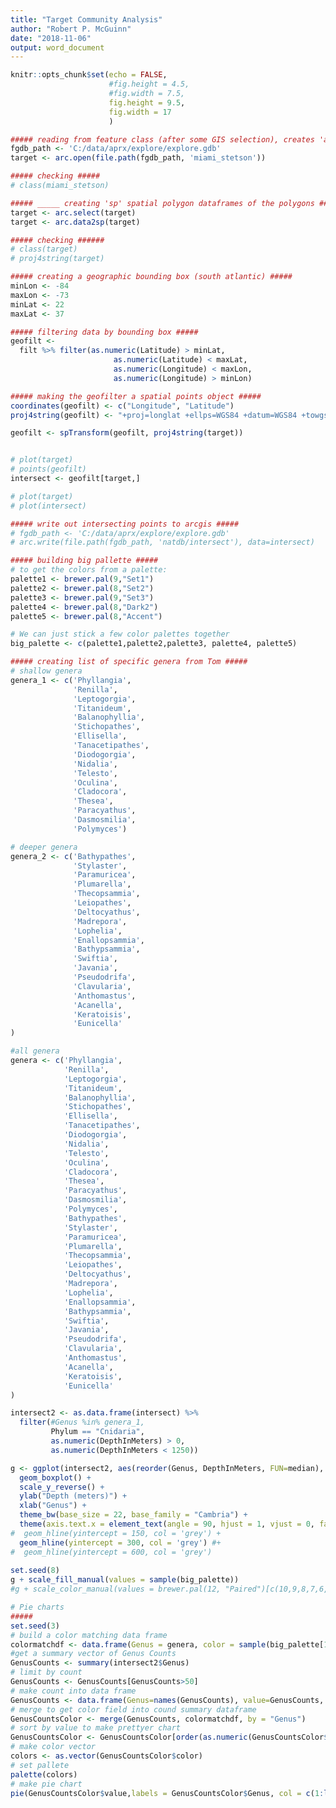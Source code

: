 ```yaml
---
title: "Target Community Analysis"
author: "Robert P. McGuinn"
date: "2018-11-06"
output: word_document
---
```

```r
knitr::opts_chunk$set(echo = FALSE, 
                      #fig.height = 4.5,
                      #fig.width = 7.5,
                      fig.height = 9.5,
                      fig.width = 17
                      )

```

```r
##### reading from feature class (after some GIS selection), creates 'arc.feature_impl'object #####
fgdb_path <- 'C:/data/aprx/explore/explore.gdb'
target <- arc.open(file.path(fgdb_path, 'miami_stetson'))

##### checking ##### 
# class(miami_stetson)

##### _____ creating 'sp' spatial polygon dataframes of the polygons ##### 
target <- arc.select(target)
target <- arc.data2sp(target)

##### checking ######
# class(target)
# proj4string(target)

##### creating a geographic bounding box (south atlantic) ##### 
minLon <- -84
maxLon <- -73
minLat <- 22
maxLat <- 37

##### filtering data by bounding box #####
geofilt <-
  filt %>% filter(as.numeric(Latitude) > minLat,
                       as.numeric(Latitude) < maxLat,
                       as.numeric(Longitude) < maxLon,
                       as.numeric(Longitude) > minLon)

##### making the geofilter a spatial points object #####
coordinates(geofilt) <- c("Longitude", "Latitude")
proj4string(geofilt) <- "+proj=longlat +ellps=WGS84 +datum=WGS84 +towgs84=0,0,0"

geofilt <- spTransform(geofilt, proj4string(target))



```

```r
# plot(target)
# points(geofilt)
intersect <- geofilt[target,]

# plot(target)
# plot(intersect)

##### write out intersecting points to arcgis #####
# fgdb_path <- 'C:/data/aprx/explore/explore.gdb'
# arc.write(file.path(fgdb_path, 'natdb/intersect'), data=intersect)
```

```r

##### building big pallette #####
# to get the colors from a palette:
palette1 <- brewer.pal(9,"Set1")
palette2 <- brewer.pal(8,"Set2")
palette3 <- brewer.pal(9,"Set3")
palette4 <- brewer.pal(8,"Dark2")
palette5 <- brewer.pal(8,"Accent")

# We can just stick a few color palettes together
big_palette <- c(palette1,palette2,palette3, palette4, palette5)
```

``` r
##### creating list of specific genera from Tom #####
# shallow genera 
genera_1 <- c('Phyllangia',
              'Renilla',
              'Leptogorgia',
              'Titanideum',
              'Balanophyllia',
              'Stichopathes',
              'Ellisella',
              'Tanacetipathes',
              'Diodogorgia', 
              'Nidalia',
              'Telesto',
              'Oculina',
              'Cladocora',
              'Thesea',
              'Paracyathus',
              'Dasmosmilia',
              'Polymyces')

# deeper genera
genera_2 <- c('Bathypathes',
              'Stylaster',
              'Paramuricea',
              'Plumarella',
              'Thecopsammia',
              'Leiopathes',
              'Deltocyathus',
              'Madrepora',
              'Lophelia',
              'Enallopsammia',
              'Bathypsammia',
              'Swiftia',
              'Javania',
              'Pseudodrifa',
              'Clavularia',
              'Anthomastus',
              'Acanella',
              'Keratoisis',
              'Eunicella'
)

#all genera
genera <- c('Phyllangia',
            'Renilla',
            'Leptogorgia',
            'Titanideum',
            'Balanophyllia',
            'Stichopathes',
            'Ellisella',
            'Tanacetipathes',
            'Diodogorgia', 
            'Nidalia',
            'Telesto',
            'Oculina',
            'Cladocora',
            'Thesea',
            'Paracyathus',
            'Dasmosmilia',
            'Polymyces',
            'Bathypathes',
            'Stylaster',
            'Paramuricea',
            'Plumarella',
            'Thecopsammia',
            'Leiopathes',
            'Deltocyathus',
            'Madrepora',
            'Lophelia',
            'Enallopsammia',
            'Bathypsammia',
            'Swiftia',
            'Javania',
            'Pseudodrifa',
            'Clavularia',
            'Anthomastus',
            'Acanella',
            'Keratoisis',
            'Eunicella'
)

```

``` r

intersect2 <- as.data.frame(intersect) %>%
  filter(#Genus %in% genera_1, 
         Phylum == "Cnidaria", 
         as.numeric(DepthInMeters) > 0,
         as.numeric(DepthInMeters < 1250))

g <- ggplot(intersect2, aes(reorder(Genus, DepthInMeters, FUN=median), as.numeric(DepthInMeters),fill=Order)) +   
  geom_boxplot() +
  scale_y_reverse() +
  ylab("Depth (meters)") + 
  xlab("Genus") +
  theme_bw(base_size = 22, base_family = "Cambria") +
  theme(axis.text.x = element_text(angle = 90, hjust = 1, vjust = 0, face = 'italic'))  +
#  geom_hline(yintercept = 150, col = 'grey') +
  geom_hline(yintercept = 300, col = 'grey') #+
#  geom_hline(yintercept = 600, col = 'grey')
  
set.seed(8)
g + scale_fill_manual(values = sample(big_palette))
#g + scale_color_manual(values = brewer.pal(12, "Paired")[c(10,9,8,7,6,5,4,3,2,1)])
```

``` r

# Pie charts
#####
set.seed(3)
# build a color matching data frame
colormatchdf <- data.frame(Genus = genera, color = sample(big_palette[1:36], length(genera)))
#get a summary vector of Genus Counts
GenusCounts <- summary(intersect2$Genus)
# limit by count
GenusCounts <- GenusCounts[GenusCounts>50]
# make count into data frame
GenusCounts <- data.frame(Genus=names(GenusCounts), value=GenusCounts, row.names=NULL)
# merge to get color field into cound summary dataframe
GenusCountsColor <- merge(GenusCounts, colormatchdf, by = "Genus")
# sort by value to make prettyer chart
GenusCountsColor <- GenusCountsColor[order(as.numeric(GenusCountsColor$value)),]
# make color vector
colors <- as.vector(GenusCountsColor$color)
# set pallete
palette(colors)
# make pie chart
pie(GenusCountsColor$value,labels = GenusCountsColor$Genus, col = c(1:length(GenusCountsColor$value)), cex = 1.5)

```






